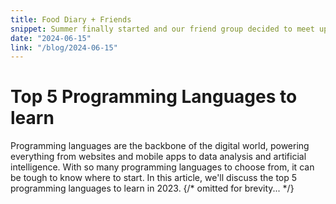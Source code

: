 ```yaml
---
title: Food Diary + Friends
snippet: Summer finally started and our friend group decided to meet up and get some Hot Pot! 
date: "2024-06-15"
link: "/blog/2024-06-15"
---
```


# Top 5 Programming Languages to learn

Programming languages are the backbone of the digital world, powering everything from websites and mobile apps to data analysis and artificial intelligence. With so many programming languages to choose from, it can be tough to know where to start. In this article, we'll discuss the top 5 programming languages to learn in 2023.
{/* omitted for brevity... */}